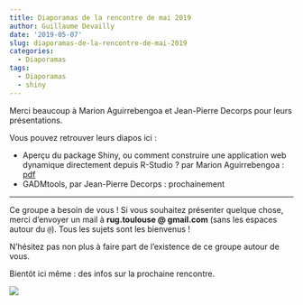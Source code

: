 ```yaml
---
title: Diaporamas de la rencontre de mai 2019
author: Guillaume Devailly
date: '2019-05-07'
slug: diaporamas-de-la-rencontre-de-mai-2019
categories:
  - Diaporamas
tags:
  - Diaporamas
  - shiny
---
```


Merci beaucoup à Marion Aguirrebengoa et Jean-Pierre Decorps pour leurs présentations.

Vous pouvez retrouver leurs diapos ici :

- Aperçu du package Shiny, ou comment construire une application web dynamique directement depuis R-Studio ? par Marion Aguirrebengoa : [pdf](/diapos/2019-05-06_shiny.pdf)
- GADMtools, par Jean-Pierre Decorps :  prochainement

---

Ce groupe a besoin de vous ! Si vous souhaitez présenter quelque chose, merci d’envoyer un mail
à **rug.toulouse @ gmail.com** (sans les espaces autour du `@`).
Tous les sujets sont les bienvenus !

N’hésitez pas non plus à faire part de l’existence de ce groupe autour de vous.

Bientôt ici même : des infos sur la prochaine rencontre.

![](/img/logo.svg)
